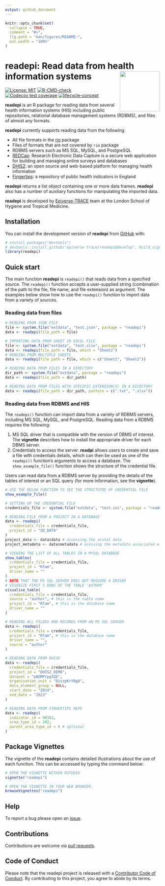 ```yaml
---
output: github_document
---
```


<!-- README.md is generated from README.Rmd. Please edit that file -->

```r
knitr::opts_chunk$set(
  collapse = TRUE,
  comment = "#>",
  fig.path = "man/figures/README-",
  out.width = "100%"
)
```

# readepi: Read data from health information systems <img src="man/figures/logo.png" align="right" width="130"/>

<!-- badges: start -->
[![License: MIT](https://img.shields.io/badge/License-MIT-yellow.svg)](https://opensource.org/licenses/MIT) [![R-CMD-check](https://github.com/epiverse-trace/readepi/actions/workflows/R-CMD-check.yaml/badge.svg)](https://github.com/epiverse-trace/readepi/actions/workflows/R-CMD-check.yaml) [![Codecov test coverage](https://codecov.io/gh/epiverse-trace/readepi/branch/main/graph/badge.svg)](https://app.codecov.io/gh/epiverse-trace/readepi?branch=main) [![lifecycle-concept](https://raw.githubusercontent.com/reconverse/reconverse.github.io/master/images/badge-maturing.svg)](https://www.reconverse.org/lifecycle.html#concept)
<!-- badges: end -->

**readepi** is an R package for reading data from several health information systems (HIS) including public repositories, relational database management systems (RDBMS), and  files of almost any formats.

**readepi** currently supports  reading data from the following:

-   All file formats in the [rio](https://cran.r-project.org/web/packages/rio/vignettes/rio.html) package\
-   Files of formats that are not covered  by `rio` package\
-   RDBMS servers such as MS SQL,  MySQL, and PostgreSQL\ 
- [REDCap](https://projectredcap.org/software/): Research Electronic Data Capture is a secure web application for building and managing online surveys and databases\
-   [DHIS2](https://dhis2.org/about/): an open source and web-based platform for   managing health information\
-   [Fingertips](https://fingertips.phe.org.uk/): a repository of public health indicators in England

**readepi** returns a list object containing one or more data frames. **readepi** also has a number of auxiliary functions for manipulating the imported data.

**readepi** is developed by [Epiverse-TRACE](https://data.org/initiatives/epiverse/) team at the London School of Hygiene and Tropical Medicine.


## Installation

You can install the development version of **readepi** from [GitHub](https://github.com/) with:

```r
# install.packages("devtools")
# devtools::install_github("epiverse-trace/readepi@develop", build_vignettes = TRUE)
library(readepi)
```

## Quick start

The main function **readepi**  is `readepi()` that reads data from a specified source. The `readepi()` function accepts a user-supplied string (combination of the path to the file, file name, and file extension) as argument. The examples below show how to use the `readepi()` function to import data from a variety of sources.

### Reading data from files

```r
# READING FROM JSON FILE
file <- system.file("extdata", "test.json", package = "readepi")
data <- readepi(file_path = file)

# IMPORTING DATA FROM SHEET IN EXCEL FILE
file <- system.file("extdata", "test.xlsx", package = "readepi")
data <- readepi(file_path = file, which = "Sheet2")
# READING FROM MULTIPLE SHEETS 
data <- readepi(file_path = file, which = c("Sheet1", "Sheet2"))

# READING DATA FROM FILES IN A DIRECTORY
dir_path <- system.file("extdata", package = "readepi")
data <- readepi(file_path = dir_path)

# READING DATA FROM FILES WITH SPECIFIC EXTENSION(S) IN A DICECTORY
data <- readepi(file_path = dir_path, pattern = c(".txt", ".xlsx"))
```



### Reading data from RDBMS and HIS

The `readepi()` function can import data from a variety of RDBMS servers, including MS SQL, MySQL, and PostgreSQL. Reading data from a RDBMS requires the following:

1. MS SQL driver that is compatible with the version of DBMS of interest. The **vignette** describes how to install the appropriate driver for each DBMS server.\
2.  Credentials to access the server. **readpi** allows users to create and save a file with credentials details, which can then be used as one of the `readepi()` function's arguments to access a database. The `show_example_file()` function shows the structure of the credential file.

Users can read data from a RDBMS server by providing the details of the tables of interest or an SQL query (for more information, see the **vignette**). 



```r
# USE THE BELOW FUNCTION TO SEE THE STRUCTUTRE OF CREDENTIAL FILE
show_example_file()

# SETTING UP THE CREDENTIAL FILE
credentials_file <- system.file("extdata", "test.ini", package = "readepi")

# READING FILE FROM A PROJECT IN A DATABASE
data <- readepi(
  credentials_file = credentials_file,
  project_id = "SD_DATA"
)
project_data <- data$data # accessing the acutal data
project_metadeta <- data$metadata # acessing the metadata associated with project

# VIEWING THE LIST OF ALL TABLES IN A MYSQL DATABASE
show_tables(
  credentials_file = credentials_file,
  project_id = "Rfam",
  driver_name = ""
)
# NOTE THAT THE MS SQL SERVER DOES NOT REQUIRE A DRIVER
# VISUAIZE FIRST 5 ROWS OF THE TABLE 'AUTHOR'
visualise_table(
  credentials_file = credentials_file,
  source = "author", # this is the table name
  project_id = "Rfam", # this is the database name
  driver_name = ""
)

# READING ALL FILEDS AND RECORDS FROM AN MS SQL SERVER
data <- readepi(
  credentials_file = credentials_file,
  project_id = "Rfam", # this is the database name
  driver_name = "",
  source = "author"
)

# READING DATA FROM DHISE
data <- readepi(
  credentials_file = credentials_file,
  project_id = "DHIS2_DEMO",
  dataset = "pBOMPrpg1QX",
  organisation_unit = "DiszpKrYNg8",
  data_element_group = NULL,
  start_date = "2014",
  end_date = "2023"
)

# READING DATA FROM FINGERTIPS REPO
data <- readepi(
  indicator_id = 90362,
  area_type_id = 202,
  parent_area_type_id = 6 # optional
)
```

## Package Vignettes

The vignette of the **readepi** contains detailed illustrations about the use of each function. This can be accessed by typing the command below:

```r
# OPEN THE VIGNETTE WITHIN RSTUDIO
vignette("readepi")

# OPEN THE VIGNETTE IN YOUR WEB BROWSER. 
browseVignettes("readepi")
```


## Help

To report a bug please open an [issue](https://github.com/{{ gh_repo }}/issues/new/choose).

## Contributions

Contributions are welcome via [pull requests](https://github.com/epiverse-trace/readepi/pulls).

## Code of Conduct

Please note that the readepi project is released with a [Contributor Code of Conduct](https://contributor-covenant.org/version/2/0/CODE_OF_CONDUCT.html). By contributing to this project, you agree to abide by its terms.

